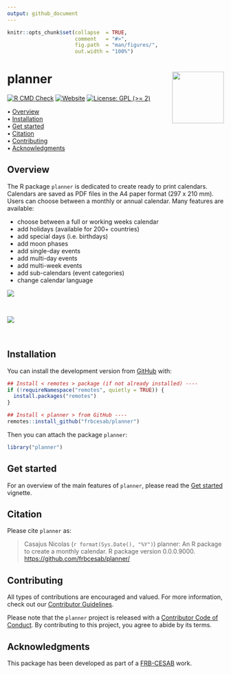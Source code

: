 ```yaml
---
output: github_document
---
```


<!-- README.md is generated from README.Rmd. Please edit that file -->


```r
knitr::opts_chunk$set(collapse  = TRUE,
                      comment   = "#>",
                      fig.path  = "man/figures/",
                      out.width = "100%")
```



planner <img src="man/figures/logo.png" align="right" style="float:right; height:120px;"/>
=========================================================

<!-- badges: start -->
[![R CMD Check](https://github.com/frbcesab/planner/actions/workflows/R-CMD-check.yaml/badge.svg)](https://github.com/frbcesab/planner/actions/workflows/R-CMD-check.yaml)
[![Website](https://github.com/frbcesab/planner/actions/workflows/pkgdown.yaml/badge.svg)](https://github.com/frbcesab/planner/actions/workflows/pkgdown.yaml)
[![License: GPL (>= 2)](https://img.shields.io/badge/License-GPL%20%28%3E%3D%202%29-blue.svg)](https://choosealicense.com/licenses/gpl-2.0/)
<!-- badges: end -->



<p align="left">
  • <a href="#overview">Overview</a><br>
  • <a href="#installation">Installation</a><br>
  • <a href="#get-started">Get started</a><br>
  • <a href="#citation">Citation</a><br>
  • <a href="#contributing">Contributing</a><br>
  • <a href="#acknowledgments">Acknowledgments</a>
</p>



## Overview


The R package `planner` is dedicated to create ready to print calendars. Calendars are saved as PDF files in the A4 paper format (297 x 210 mm). Users can choose between a monthly or annual calendar. Many features are available:

- choose between a full or working weeks calendar
- add holidays (available for 200+ countries)
- add special days (i.e. birthdays)
- add moon phases
- add single-day events
- add multi-day events
- add multi-week events
- add sub-calendars (event categories)
- change calendar language

![](vignettes/figures/calendar-demo-12.png)

<br/>

![](vignettes/figures/calendar-demo-14.png)

<br/>



## Installation

You can install the development version from [GitHub](https://github.com/) with:

```r
## Install < remotes > package (if not already installed) ----
if (!requireNamespace("remotes", quietly = TRUE)) {
  install.packages("remotes")
}

## Install < planner > from GitHub ----
remotes::install_github("frbcesab/planner")
```

Then you can attach the package `planner`:

```r
library("planner")
```



## Get started

For an overview of the main features of `planner`, please read the 
[Get started](https://frbcesab.github.io/planner/articles/planner.html)
vignette.



## Citation

Please cite `planner` as: 

> Casajus Nicolas (`r format(Sys.Date(), "%Y")`) planner: An R 
package to create a monthly calendar. R package version 0.0.0.9000. 
<https://github.com/frbcesab/planner/>



## Contributing

All types of contributions are encouraged and valued. For more information, 
check out our [Contributor Guidelines](https://github.com/frbcesab/planner/blob/main/CONTRIBUTING.md).

Please note that the `planner` project is released with a 
[Contributor Code of Conduct](https://contributor-covenant.org/version/2/1/CODE_OF_CONDUCT.html). 
By contributing to this project, you agree to abide by its terms.



## Acknowledgments

This package has been developed as part of a 
[FRB-CESAB](https://www.fondationbiodiversite.fr/en/about-the-foundation/le-cesab/) work.
